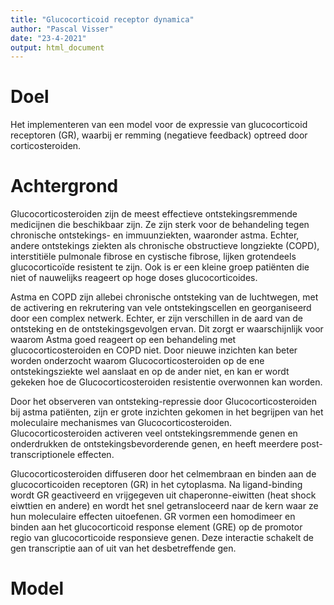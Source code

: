 ---
title: "Glucocorticoid receptor dynamica"
author: "Pascal Visser"
date: "23-4-2021"
output: html_document
---

# Doel

Het implementeren van een model voor de expressie van glucocorticoid receptoren (GR), waarbij er remming (negatieve feedback) optreed door corticosteroiden.

# Achtergrond

Glucocorticosteroiden zijn de meest effectieve ontstekingsremmende medicijnen die beschikbaar zijn. Ze zijn sterk voor de behandeling tegen chronische ontstekings- en immuunziekten, waaronder astma. Echter, andere ontstekings ziekten als chronische obstructieve longziekte (COPD), interstitiële pulmonale fibrose en cystische fibrose, lijken grotendeels glucocorticoïde resistent te zijn. Ook is er een kleine groep patiënten die niet of nauwelijks reageert op hoge doses glucocorticoides. 

Astma en COPD zijn allebei chronische ontsteking van de luchtwegen, met de activering en rekrutering van vele ontstekingscellen en georganiseerd door een complex netwerk. Echter, er zijn verschillen in de aard van de ontsteking en de ontstekingsgevolgen ervan. Dit zorgt er waarschijnlijk voor waarom Astma goed reageert op een behandeling met glucocorticosteroiden en COPD niet. Door nieuwe inzichten kan beter worden onderzocht waarom Glucocorticosteroiden op de ene ontstekingsziekte wel aanslaat en op de ander niet, en kan er wordt gekeken hoe de Glucocorticosteroiden resistentie overwonnen kan worden. 

Door het observeren van ontsteking-repressie door Glucocorticosteroiden bij astma patiënten, zijn er grote inzichten gekomen in het begrijpen van het moleculaire mechanismes van Glucocorticosteroiden. Glucocorticosteroiden activeren veel ontstekingsremmende genen en onderdrukken de ontstekingsbevorderende genen, en heeft meerdere post-transcriptionele effecten. 

Glucocorticosteroiden diffuseren door het celmembraan en binden aan de glucocorticoiden receptoren (GR) in het cytoplasma. Na  ligand-binding wordt GR geactiveerd en vrijgegeven uit chaperonne-eiwitten (heat shock eiwttien en andere) en wordt het snel getransloceerd naar de kern waar ze hun moleculaire effecten uitoefenen. GR vormen een homodimeer en binden aan het glucocorticoid response element (GRE) op de promotor regio van glucocorticoide responsieve genen. Deze interactie schakelt de gen transcriptie aan of uit van het desbetreffende gen.  

# Model

